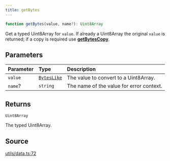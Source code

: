 ```yaml
---
title: getBytes
---
```


```ts
function getBytes(value, name?): Uint8Array
```

Get a typed Uint8Array for `value`. If already a Uint8Array the original `value` is returned; if a copy is required
use [**getBytesCopy**](/content/functions/getBytesCopy).

## Parameters

| Parameter | Type | Description |
| :------ | :------ | :------ |
| `value` | [`BytesLike`](/content/type-aliases/BytesLike) | The value to convert to a Uint8Array. |
| `name`? | `string` | The name of the value for error context. |

## Returns

`Uint8Array`

The typed Uint8Array.

## Source

[utils/data.ts:72](https://github.com/dominant-strategies/quais.js/blob/40f3917383e9421179ebdbc4076b907a7d088144/src/utils/data.ts#L72)
